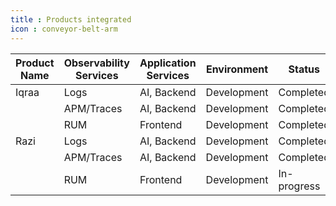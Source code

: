 ```yaml
---
title : Products integrated
icon : conveyor-belt-arm
---
```



| Product Name | Observability Services | Application Services | Environment | Status   |
|--------------|------------------------|----------------------|-------------|----------|
| Iqraa        | Logs                   | AI, Backend          | Development | Completed|
|              | APM/Traces             | AI, Backend          | Development | Completed |
|              | RUM                    | Frontend             | Development | Completed |
| Razi         | Logs                   | AI, Backend          | Development | Completed |
|              | APM/Traces             | AI, Backend          | Development | Completed |
|              | RUM                    | Frontend             | Development | In-progress|

